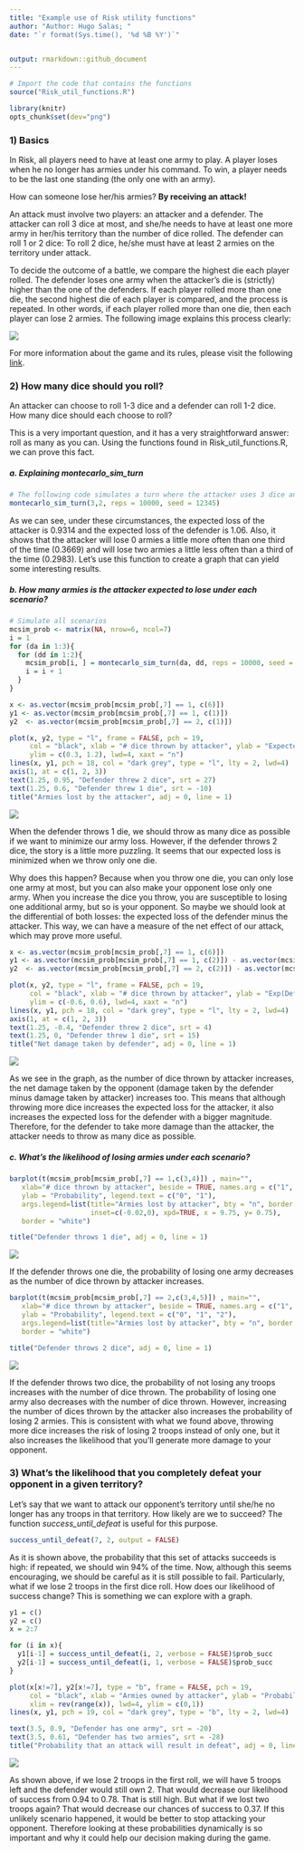 ---
title: "Example use of Risk utility functions"
author: "Author: Hugo Salas; "
date: "`r format(Sys.time(), '%d %B %Y')`"


output: rmarkdown::github_document
---


```{r}
# Import the code that contains the functions
source("Risk_util_functions.R")

library(knitr)
opts_chunk$set(dev="png")
```

### 1) Basics

In Risk, all players need to have at least one army to play. A player loses when he no longer has armies under his command. To win, a player needs to be the last one standing (the only one with an army).

How can someone lose her/his armies? **By receiving an attack!**

An attack must involve two players: an attacker and a defender. The attacker can roll 3 dice at most, and she/he needs to have at least one more army in her/his territory than the number of dice rolled. The defender can roll 1 or 2 dice: To roll 2 dice, he/she must have at least 2 armies on the territory under attack.

To decide the outcome of a battle, we compare the highest die each player rolled. The defender loses one army when the attacker's die is (strictly) higher than the one of the defenders. If each player rolled more than one die, the second highest die of each player is compared, and the process is repeated. In other words, if each player rolled more than one die, then each player can lose 2 armies. The following image explains this process clearly:

![](Risk_example_use_files/risk_dice_rule.PNG) 

For more information about the game and its rules, please visit the following [link](https://www.ultraboardgames.com/risk/game-rules.php).

### 2) How many dice should you roll?

An attacker can choose to roll 1-3 dice and a defender can roll 1-2 dice. How many dice should each choose to roll?

This is a very important question, and it has a very straightforward answer: roll as many as you can. Using the functions found in Risk_util_functions.R, we can prove this fact.

##### a. Explaining *montecarlo_sim_turn*

```{r}
# The following code simulates a turn where the attacker uses 3 dice and the defender uses 1 die 10,000 times. 
montecarlo_sim_turn(3,2, reps = 10000, seed = 12345)

```
As we can see, under these circumstances, the expected loss of the attacker is 0.9314 and the expected loss of the defender is 1.06. Also, it shows that the attacker will lose 0 armies a little more often than one third of the time (0.3669) and will lose two armies a little less often than a third of the time (0.2983). Let's use this function to create a graph that can yield some interesting results.

##### b. How many armies is the attacker expected to lose under each scenario?

```{r}
# Simulate all scenarios
mcsim_prob <- matrix(NA, nrow=6, ncol=7)
i = 1
for (da in 1:3){
  for (dd in 1:2){
    mcsim_prob[i, ] = montecarlo_sim_turn(da, dd, reps = 10000, seed = 12345)
    i = i + 1
  }
}
```

```{r fig_1}

x <- as.vector(mcsim_prob[mcsim_prob[,7] == 1, c(6)])
y1 <- as.vector(mcsim_prob[mcsim_prob[,7] == 1, c(1)])
y2  <- as.vector(mcsim_prob[mcsim_prob[,7] == 2, c(1)])

plot(x, y2, type = "l", frame = FALSE, pch = 19, 
     col = "black", xlab = "# dice thrown by attacker", ylab = "Expected army loss",
     ylim = c(0.3, 1.2), lwd=4, xaxt = "n")
lines(x, y1, pch = 18, col = "dark grey", type = "l", lty = 2, lwd=4)
axis(1, at = c(1, 2, 3))
text(1.25, 0.95, "Defender threw 2 dice", srt = 27)
text(1.25, 0.6, "Defender threw 1 die", srt = -10)
title("Armies lost by the attacker", adj = 0, line = 1)
```

![](Risk_example_use_files/figure-gfm/fig_1-1.PNG) 

When the defender throws 1 die, we should throw as many dice as possible if we want to minimize our army loss. However, if the defender throws 2 dice, the story is a little more puzzling. It seems that our expected loss is minimized when we throw only one die. 

Why does this happen? Because when you throw one die, you can only lose one army at most, but you can also make your opponent lose only one army. When you increase the dice you throw, you are susceptible to losing one additional army, but so is your opponent. So maybe we should look at the differential of both losses: the expected loss of the defender minus the attacker. This way, we can have a measure of the net effect of our attack, which may prove more useful.
 
```{r fig_2}
x <- as.vector(mcsim_prob[mcsim_prob[,7] == 1, c(6)])
y1 <- as.vector(mcsim_prob[mcsim_prob[,7] == 1, c(2)]) - as.vector(mcsim_prob[mcsim_prob[,7] == 1, c(1)]) 
y2  <- as.vector(mcsim_prob[mcsim_prob[,7] == 2, c(2)]) - as.vector(mcsim_prob[mcsim_prob[,7] == 2, c(1)]) 

plot(x, y2, type = "l", frame = FALSE, pch = 19, 
     col = "black", xlab = "# dice thrown by attacker", ylab = "Exp(Defender losses - Attacker losses)",
     ylim = c(-0.6, 0.6), lwd=4, xaxt = "n")
lines(x, y1, pch = 18, col = "dark grey", type = "l", lty = 2, lwd=4)
axis(1, at = c(1, 2, 3))
text(1.25, -0.4, "Defender threw 2 dice", srt = 4)
text(1.25, 0, "Defender threw 1 die", srt = 15)
title("Net damage taken by defender", adj = 0, line = 1)
```

![](Risk_example_use_files/figure-gfm/fig_2-1.PNG) 

As we see in the graph, as the number of dice thrown by attacker increases, the net damage taken by the opponent (damage taken by the defender minus damage taken by attacker) increases too. This means that although throwing more dice increases the expected loss for the attacker, it also increases the expected loss for the defender with a bigger magnitude. Therefore, for the defender to take more damage than the attacker, the attacker needs to throw as many dice as possible. 

##### c. What's the likelihood of losing armies under each scenario?


```{r fig_3}
barplot(t(mcsim_prob[mcsim_prob[,7] == 1,c(3,4)]) , main="",
   xlab="# dice thrown by attacker", beside = TRUE, names.arg = c("1", "2", "3"),
   ylab = "Probability", legend.text = c("0", "1"),
   args.legend=list(title="Armies lost by attacker", bty = "n", border = "white", 
                    inset=c(-0.02,0), xpd=TRUE, x = 9.75, y= 0.75), 
   border = "white")

title("Defender throws 1 die", adj = 0, line = 1)
```

![](Risk_example_use_files/figure-gfm/fig_3-1.PNG) 

If the defender throws one die, the probability of losing one army decreases as the number of dice thrown by attacker increases.

```{r fig_4}
barplot(t(mcsim_prob[mcsim_prob[,7] == 2,c(3,4,5)]) , main="",
   xlab="# dice thrown by attacker", beside = TRUE, names.arg = c("1", "2", "3"),
   ylab = "Probability", legend.text = c("0", "1", "2"),
   args.legend=list(title="Armies lost by attacker", bty = "n", border = "white"), 
   border = "white")

title("Defender throws 2 dice", adj = 0, line = 1)

```

![](Risk_example_use_files/figure-gfm/fig_4-1.PNG) 

If the defender throws two dice, the probability of not losing any troops increases with the number of dice thrown. The probability of losing one army also decreases with the number of dice thrown. However, increasing the number of dices thrown by the attacker also increases the probability of losing 2 armies. This is consistent with what we found above, throwing more dice increases the risk of losing 2 troops instead of only one, but it also increases the likelihood that you'll generate more damage to your opponent.


### 3) What's the likelihood that you completely defeat your opponent in a given territory?

Let’s say that we want to attack our opponent's territory until she/he no longer has any troops in that territory. How likely are we to succeed? The function *success_until_defeat* is useful for this purpose. 

```{r}
success_until_defeat(7, 2, output = FALSE)
```

As it is shown above, the probability that this set of attacks succeeds is high: if repeated, we should win 94% of the time. Now, although this seems encouraging, we should be careful as it is still possible to fail. Particularly, what if we lose 2 troops in the first dice roll. How does our likelihood of success change? This is something we can explore with a graph. 

```{r}
y1 = c()
y2 = c()
x = 2:7

for (i in x){
  y1[i-1] = success_until_defeat(i, 2, verbose = FALSE)$prob_succ
  y2[i-1] = success_until_defeat(i, 1, verbose = FALSE)$prob_succ
}
```


```{r fig_5}
plot(x[x!=7], y2[x!=7], type = "b", frame = FALSE, pch = 19, 
     col = "black", xlab = "Armies owned by attacker", ylab = "Probability",
     xlim = rev(range(x)), lwd=4, ylim = c(0,1))
lines(x, y1, pch = 19, col = "dark grey", type = "b", lty = 2, lwd=4)

text(3.5, 0.9, "Defender has one army", srt = -20)
text(3.5, 0.61, "Defender has two armies", srt = -28)
title("Probability that an attack will result in defeat", adj = 0, line = 1)
```

![](Risk_example_use_files/figure-gfm/fig_5-1.PNG) 

As shown above, if we lose 2 troops in the first roll, we will have 5 troops left and the defender would still own 2. That would decrease our likelihood of success from 0.94 to 0.78. That is still high. But what if we lost two troops again? That would decrease our chances of success to 0.37. If this unlikely scenario happened, it would be better to stop attacking your opponent. Therefore looking at these probabilities dynamically is so important and why it could help our decision making during the game.
